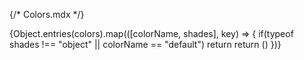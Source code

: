 {/* Colors.mdx */}


 
<Meta title="Tailwind/Theme/Colors/Primitives" />
 
<ColorPalette>
    {Object.entries(colors).map(([colorName, shades], key) => {
        if(typeof shades !== "object" || colorName == "default") return        
        return (<ColorItem
        key={key}
        title={colorName}
        colors={{
            50:  shades[50],
            100: shades[100],
            200: shades[200],
            300: shades[300],
            400: shades[400],
            500: shades[500],
            600: shades[600],
            700: shades[700],
            800: shades[800],
            900: shades[900],
            950: shades[950],
        }} 
    />)
  })}
</ColorPalette>

